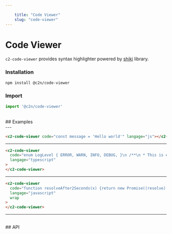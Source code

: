 ```yaml
---
    
    title: "Code Viewer"
    slug: "code-viewer"
---
```




# Code Viewer

`c2-code-viewer` provides syntax highlighter powered by [shiki](https://shiki.style/) library.

### Installation

```bash tag=CodeBlock
npm install @c2n/code-viewer
```

### Import

```typescript tag=CodeBlock
import '@c2n/code-viewer'
```

<br />
## Examples
<br />
---

```html tag=MdxCodeBlock,compack=true
<c2-code-viewer code="const message = 'Hello world'" langage="js"></c2-code-viewer>
```

---

```html tag=MdxCodeBlock,compack=true
<c2-code-viewer
  code="enum LogLevel { ERROR, WARN, INFO, DEBUG, }\n /**\n * This is equivalent to:\n * type LogLevelStrings = 'ERROR' | 'WARN' | 'INFO' | 'DEBUG';\n */\n type LogLevelStrings = keyof typeof LogLevel;\n\n\n function printImportant(key: LogLevelStrings, message: string) {\n    const num = LogLevel[key];\n    if (num <= LogLevel.WARN) {\n        console.log('Log level key is:', key);\n        console.log('Log level value is:', num);\n        console.log('Log level message is:', message);\n    }\n }\n\n printImportant('ERROR', 'This is a message');"
  langage="typescript"
>
</c2-code-viewer>
```

---

```html tag=MdxCodeBlock,compack=true
<c2-code-viewer
  code="function resolveAfter2Seconds(x) {return new Promise((resolve) => { setTimeout(() => { resolve(x);}, 2000);});}"
  langage="javascript"
  wrap
>
</c2-code-viewer>
```

---

<br />
## API

<ApiTable componentTag="c2-code-viewer"></ApiTable>
```
